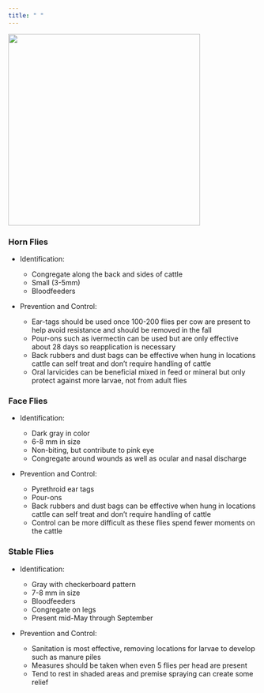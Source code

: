 ```yaml
---
title: " "
---
```


![](images/allflies.jpeg){fig-align="center" width="388"}

:::::: {layout-ncol="3"}
::: column-content-1
### Horn Flies

-   Identification:

    -   Congregate along the back and sides of cattle
    -   Small (3-5mm)
    -   Bloodfeeders

-   Prevention and Control:

    -   Ear-tags should be used once 100-200 flies per cow are present to help avoid resistance and should be removed in the fall
    -   Pour-ons such as ivermectin can be used but are only effective about 28 days so reapplication is necessary
    -   Back rubbers and dust bags can be effective when hung in locations cattle can self treat and don’t require handling of cattle
    -   Oral larvicides can be beneficial mixed in feed or mineral but only protect against more larvae, not from adult flies
:::

::: column-content-2
### Face Flies

-   Identification:

    -   Dark gray in color
    -   6-8 mm in size
    -   Non-biting, but contribute to pink eye
    -   Congregate around wounds as well as ocular and nasal discharge

-   Prevention and Control:

    -   Pyrethroid ear tags
    -   Pour-ons
    -   Back rubbers and dust bags can be effective when hung in locations cattle can self treat and don’t require handling of cattle
    -   Control can be more difficult as these flies spend fewer moments on the cattle
:::

::: column-content-3
### Stable Flies

-   Identification:

    -   Gray with checkerboard pattern
    -   7-8 mm in size
    -   Bloodfeeders
    -   Congregate on legs
    -   Present mid-May through September

-   Prevention and Control:

    -   Sanitation is most effective, removing locations for larvae to develop such as manure piles
    -   Measures should be taken when even 5 flies per head are present
    -   Tend to rest in shaded areas and premise spraying can create some relief
:::
::::::

